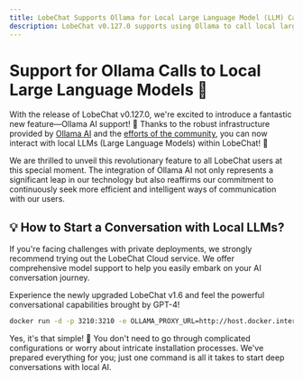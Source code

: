 ```yaml
---
title: LobeChat Supports Ollama for Local Large Language Model (LLM) Calls
description: LobeChat v0.127.0 supports using Ollama to call local large language models.
---
```


# Support for Ollama Calls to Local Large Language Models 🦙

With the release of LobeChat v0.127.0, we're excited to introduce a fantastic new feature—Ollama AI support! 🤯 Thanks to the robust infrastructure provided by [Ollama AI](https://ollama.ai/) and the [efforts of the community](https://github.com/lobehub/lobe-chat/pull/1265), you can now interact with local LLMs (Large Language Models) within LobeChat! 🤩

We are thrilled to unveil this revolutionary feature to all LobeChat users at this special moment. The integration of Ollama AI not only represents a significant leap in our technology but also reaffirms our commitment to continuously seek more efficient and intelligent ways of communication with our users.

## 💡 How to Start a Conversation with Local LLMs?

If you're facing challenges with private deployments, we strongly recommend trying out the LobeChat Cloud service. We offer comprehensive model support to help you easily embark on your AI conversation journey.

Experience the newly upgraded LobeChat v1.6 and feel the powerful conversational capabilities brought by GPT-4!

```bash
docker run -d -p 3210:3210 -e OLLAMA_PROXY_URL=http://host.docker.internal:11434/v1 lobehub/lobe-chat
```

Yes, it's that simple! 🤩 You don't need to go through complicated configurations or worry about intricate installation processes. We've prepared everything for you; just one command is all it takes to start deep conversations with local AI.
